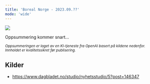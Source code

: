 ```yaml
---
title: 'Boreal Norge - 2023.09.??'
mode: 'wide'
---
```


<Frame>
<img src="/images/boreal.png" noZoom/>
</Frame>

Oppsummering kommer snart...

<sup><i>Oppsummeringen er laget av en KI-tjeneste fra OpenAI basert på kildene nedenfor. Innholdet er kvalitetssikret før publisering.</i></sup>

## Kilder
- https://www.dagbladet.no/studio/nyhetsstudio/5?post=146347
